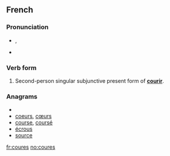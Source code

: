 ==French==

===Pronunciation===
* {{IPA|/kuʁ/|lang=fr}}, {{X-SAMPA|/kuR/|lang=fr}}
* {{exthomophones|lang=fr|cour|coure|courent|courre|cours|court|courts}}

===Verb form===
{{fr-verb-form}}

# Second-person singular subjunctive present form of '''[[courir]]'''.

===Anagrams===
* {{alphagram|ceorsu}}
* [[coeurs#French|coeurs]], [[cœurs#French|cœurs]]
* [[course#French|course]], [[coursé#French|coursé]]
* [[écrous#French|écrous]]
* [[source#French|source]]

[[fr:coures]]
[[no:coures]]